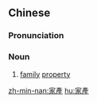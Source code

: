 {{also|家产}}
==Chinese==
{{zh-forms|s=家产}}

===Pronunciation===
{{zh-pron
|m=jiāchǎn
|c=gaa1 caan2
|h=pfs=kâ-sán
|mn=xm,qz,tw:ka-sán/zz:kee-sán
|cat=n
}}

===Noun===
{{zh-noun}}

# [[family]] [[property]]

[[zh-min-nan:家產]]
[[hu:家產]]